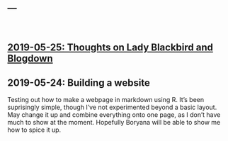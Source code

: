 ---
---

\


## [2019-05-25: Thoughts on Lady Blackbird and Blogdown](blog_20190525.html)


## 2019-05-24: Building a website

Testing out how to make a webpage in markdown using R. It's been suprisingly simple, though I've not experimented beyond a basic layout. May change it up and combine everything onto one page, as I don't have much to show at the moment. Hopefully Boryana will be able to show me how to spice it up.

